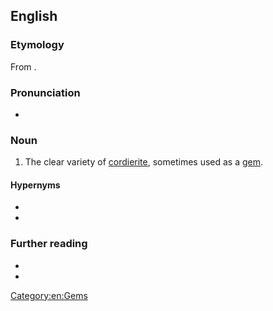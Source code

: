 ==English==
{{wikipedia|Cordierite}}

===Etymology===
From {{etyl|grc|en}} {{m|grc|ἴον||violet}}{{suffix|en||lite}}.

===Pronunciation===
* {{audio-IPA|en|En-iolite.ogg|/ˈaɪəˌlaɪt/}}

===Noun===
{{en-noun|~}}

# {{lb|en|[[gemology]]}} The clear variety of [[cordierite]], sometimes used as a [[gem]].

====Hypernyms====
* {{l|en|cordierite}}
* {{l|en|dichroite}}

===Further reading===
* {{R:WebMineral}}
* {{R:mindat}}

[[Category:en:Gems]]
